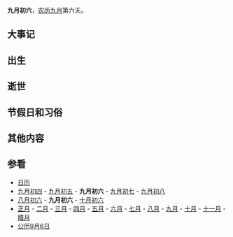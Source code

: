 {{Lunar09Calendar}}
'''九月初六'''，[[农历|农历]][[九月_(农历)|九月]]第六天。

==大事记==

==出生==

==逝世==

==节假日和习俗==

==其他内容==

==参看==
*[[历史上的今天|日历]]
*[[九月初四|九月初四]] - [[九月初五|九月初五]] - '''九月初六''' - [[九月初七|九月初七]] - [[九月初八|九月初八]]
*[[八月初六|八月初六]] - '''九月初六''' - [[十月初六|十月初六]]
*[[正月|正月]] - [[二月_(农历)|二月]] - [[三月_(农历)|三月]] - [[四月_(农历)|四月]] - [[五月_(农历)|五月]] - [[六月_(农历)|六月]] - [[七月_(农历)|七月]] - [[八月_(农历)|八月]] - [[九月_(农历)|九月]] - [[十月_(农历)|十月]] - [[十一月_(农历)|十一月]] - [[腊月|腊月]]
*[[公历|公历]][[9月6日|9月6日]]